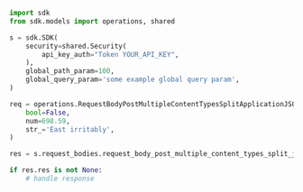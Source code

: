 ```python showLineNumbers copy filename="Request Body Post Multiple Content Types Split Json usage example"
import sdk
from sdk.models import operations, shared

s = sdk.SDK(
    security=shared.Security(
        api_key_auth="Token YOUR_API_KEY",
    ),
    global_path_param=100,
    global_query_param='some example global query param',
)

req = operations.RequestBodyPostMultipleContentTypesSplitApplicationJSON(
    bool=False,
    num=698.59,
    str_='East irritably',
)

res = s.request_bodies.request_body_post_multiple_content_types_split_json(req)

if res.res is not None:
    # handle response
```
